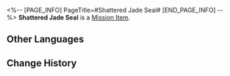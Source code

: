 <%-- [PAGE_INFO]
PageTitle=#Shattered Jade Seal#
[END_PAGE_INFO] --%>
{{Item Infobox
|id          = 140163
|image       = Item Shattered Jade Seal.png
|type        = Mission Item
|invCategory = Missions
|rarity      = 3
|effect      = 
|description = A token required to traverse across an important location. Looks like the process of acquiring this token was not very smooth.
}}
'''Shattered Jade Seal''' is a [[Mission Item]].

==Other Languages==
{{Other Languages
|en   = Shattered Jade Seal
|zhs  = 碎裂的玉符
|zht  = 碎裂的玉符
|ja   = 砕けた玉符
|ko   = 부서진 옥패
|es   = Sello de jade roto
|fr   = Sceau de jade brisé
|ru   = Разбитая нефритовая бирка
|th   = ตราหยกที่แตกหัก
|vi   = Ngọc Phù Vỡ Nát
|de   = Zerbrochenes Jadesiegel
|id   = Segel Giok Retak
|pt   = Selo de Jade Despedaçado
}}

==Change History==
{{Change History|1.0}}